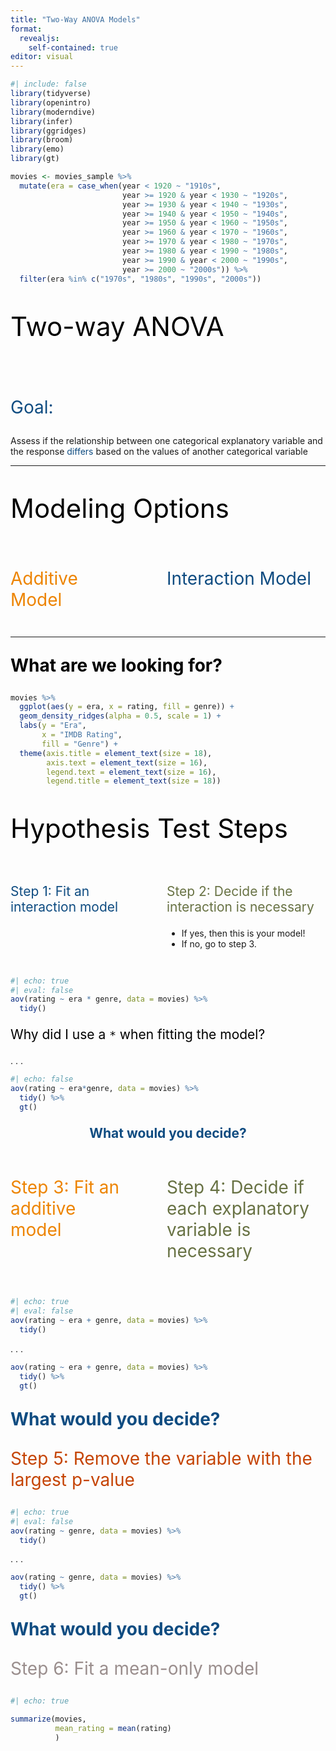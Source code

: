 ```yaml
---
title: "Two-Way ANOVA Models"
format: 
  revealjs:
    self-contained: true
editor: visual
---
```


```r
#| include: false
library(tidyverse)
library(openintro)
library(moderndive)
library(infer)
library(ggridges)
library(broom)
library(emo)
library(gt)

movies <- movies_sample %>% 
  mutate(era = case_when(year < 1920 ~ "1910s", 
                         year >= 1920 & year < 1930 ~ "1920s", 
                         year >= 1930 & year < 1940 ~ "1930s", 
                         year >= 1940 & year < 1950 ~ "1940s", 
                         year >= 1950 & year < 1960 ~ "1950s", 
                         year >= 1960 & year < 1970 ~ "1960s", 
                         year >= 1970 & year < 1980 ~ "1970s", 
                         year >= 1980 & year < 1990 ~ "1980s", 
                         year >= 1990 & year < 2000 ~ "1990s", 
                         year >= 2000 ~ "2000s")) %>% 
  filter(era %in% c("1970s", "1980s", "1990s", "2000s"))
```


::: {style="font-size: 3em; color: #000000;"}
Two-way ANOVA
:::

</br>

::: {style="font-size: 2em; color: #0F4C81;"}
Goal:
:::

Assess if the relationship between one categorical explanatory variable
and the response [differs]{style="color: #0F4C81"} based on the values of another categorical variable

---

::: {style="font-size: 3em; color: #000000;"}
Modeling Options
:::

::: columns
::: {.column width="40%"}

::: {style="font-size: 2em; color: #ed8402;"}
Additive Model
:::

:::

::: {.column width="5%"}
:::

::: {.column width="55%"}

::: {style="font-size: 2em; color: #0F4C81;"}
Interaction Model
:::

:::
:::
---

::: {style="font-size: 2em; color: #000000;"}
**What are we looking for?**
:::

```r
movies %>% 
  ggplot(aes(y = era, x = rating, fill = genre)) + 
  geom_density_ridges(alpha = 0.5, scale = 1) +
  labs(y = "Era", 
       x = "IMDB Rating", 
       fill = "Genre") + 
  theme(axis.title = element_text(size = 18), 
        axis.text = element_text(size = 16), 
        legend.text = element_text(size = 16),
        legend.title = element_text(size = 18))
```

##

::: {style="font-size: 3em; color: #000000;"}
Hypothesis Test Steps
:::

::: columns
::: {.column width="40%"}

::: {style="font-size: 1.5em; color: #0F4C81;"}
Step 1: Fit an interaction model 
:::

:::

::: {.column width="5%"}
:::

::: {.column width="55%"}

::: {style="font-size: 1.5em; color: #687244;"}
Step 2: Decide if the interaction is necessary  
:::

- If yes, then this is your model! 
- If no, go to step 3.  

:::
:::

##

```r
#| echo: true
#| eval: false
aov(rating ~ era * genre, data = movies) %>% 
  tidy()
```

::: {style="font-size: 1.5em; color: #000000;"}
Why did I use a `*` when fitting the model?
:::

. . .

```r
#| echo: false
aov(rating ~ era*genre, data = movies) %>% 
  tidy() %>% 
  gt() 
```

<center>
::: {style="font-size: 1.5em; color: #0F4C81;"}
**What would you decide?**
:::
</center>

##


::: columns
::: {.column width="40%"}
::: {style="font-size: 2em; color: #ed8402;"}
Step 3: Fit an additive model 
:::
:::

::: {.column width="5%"}
:::

::: {.column width="55%"}
::: {style="font-size: 2em; color: #687244;"}
Step 4: Decide if each explanatory variable is necessary 
:::
:::
:::

##

```r
#| echo: true
#| eval: false
aov(rating ~ era + genre, data = movies) %>% 
  tidy()
```

. . .

```r
aov(rating ~ era + genre, data = movies) %>% 
  tidy() %>% 
  gt() 
```

::: {style="font-size: 2em; color: #0F4C81;"}
**What would you decide?**
:::

##

::: {style="font-size: 2em; color: #c54405;"}
Step 5: Remove the variable with the largest p-value 
:::

```r
#| echo: true
#| eval: false
aov(rating ~ genre, data = movies) %>% 
  tidy()
```

. . .

```r
aov(rating ~ genre, data = movies) %>% 
  tidy() %>% 
  gt() 
```

::: {style="font-size: 2em; color: #0F4C81;"}
**What would you decide?**
:::


##

::: {style="font-size: 2em; color: #9a8e8d;"}
Step 6: Fit a mean-only model
:::

```r
#| echo: true

summarize(movies,
          mean_rating = mean(rating)
          )
```


